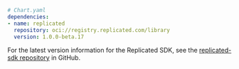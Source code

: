 ```yaml
# Chart.yaml
dependencies:
- name: replicated
  repository: oci://registry.replicated.com/library
  version: 1.0.0-beta.17
```

For the latest version information for the Replicated SDK, see the [replicated-sdk repository](https://github.com/replicatedhq/replicated-sdk/tags) in GitHub.
